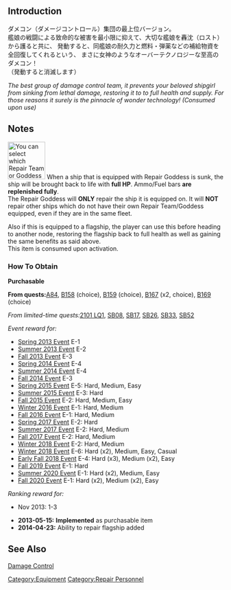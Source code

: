 {{EquipmentInfo|43}}

==Introduction==
ダメコン（ダメージコントロール）集団の最上位バージョン。<br>
艦娘の戦闘による致命的な被害を最小限に抑えて、大切な艦娘を轟沈（ロスト）から護ると共に、
発動すると、同艦娘の耐久力と燃料・弾薬などの補給物資を全回復してくれるという、
まさに女神のようなオーバーテクノロジーな至高のダメコン！<br>
（発動すると消滅します）

''The best group of damage control team, it prevents your beloved shipgirl from sinking from lethal damage, restoring it to to full health and supply. For those reasons it surely is the pinnacle of wonder technology! (Consumed upon use)''

==Notes==
[[File:Repair Team and-or Goddes on flagship.png|thumb|87x87px|You can select which Repair Team or Goddess to be consumed to advance.]]
When a ship that is equipped with Repair Goddess is sunk, the ship will be brought back to life with '''full HP'''. Ammo/Fuel bars '''are replenished fully'''.<br>

The Repair Goddess will '''ONLY''' repair the ship it is equipped on. It will '''NOT''' repair other ships which do not have their own Repair Team/Goddess equipped, even if they are in the same fleet. 

Also if this is equipped to a flagship, the player can use this before heading to another node, restoring the flagship back to full health as well as gaining the same benefits as said above. <br> 

This item is consumed upon activation.

<div class="mw-collapsible"><h3>How To Obtain</h3>
<div class="mw-collapsible-content">
'''Purchasable'''

'''From quests: '''[[Quests#A84|A84]], [[Quests#B158|B158]] (choice), [[Quests#B159|B159]] (choice), [[Quests#B167|B167]] (x2, choice), [[Quests#B169|B169]] (choice)

''From limited-time quests: ''[[Quests/Seasonal#2101 LQ1|2101 LQ1]], [[Quests/Seasonal#SB08|SB08]], [[Quests/Seasonal#SB17|SB17]], [[Quests/Seasonal#SB26|SB26]], [[Quests/Seasonal#SB33|SB33]], [[Quests/Seasonal#SB52|SB52]]

''Event reward for:''
* [[Spring 2013 Event]] E-1
* [[Summer 2013 Event]] E-2
* [[Fall 2013 Event]] E-3
* [[Spring 2014 Event]] E-4
* [[Summer 2014 Event]] E-4
* [[Fall 2014 Event]] E-3
* [[Spring 2015 Event]] E-5: Hard, Medium, Easy
* [[Summer 2015 Event]] E-3: Hard
* [[Fall 2015 Event]] E-2: Hard, Medium, Easy
* [[Winter 2016 Event]] E-1: Hard, Medium
* [[Fall 2016 Event]] E-1: Hard, Medium
* [[Spring 2017 Event]] E-2: Hard
* [[Summer 2017 Event]] E-2: Hard, Medium
* [[Fall 2017 Event]] E-2: Hard, Medium
* [[Winter 2018 Event]] E-2: Hard, Medium
* [[Winter 2018 Event]] E-6: Hard (x2), Medium, Easy, Casual
* [[Early Fall 2018 Event]] E-4: Hard (x3), Medium (x2), Easy
* [[Fall 2019 Event]] E-1: Hard
* [[Summer 2020 Event]] E-1: Hard (x2), Medium, Easy
* [[Fall 2020 Event]] E-1: Hard (x2), Medium (x2), Easy

''Ranking reward for:''
* Nov 2013: 1-3

</div></div>


<div class="mw-collapsible><h3>Updates History</h3>
<div class="mw-collapsible-content>
* '''2013-05-15:''' '''Implemented''' as purchasable item
* '''2014-04-23:''' Ability to repair flagship added
</div></div>

==See Also==
[[wikipedia:Damage Control|Damage Control]]
{{Equipmentlist}}
[[Category:Equipment]]
[[Category:Repair Personnel]]